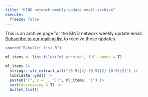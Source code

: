 ---
title: "KIND network weekly update email archive"
execute: 
  freeze: false
---

This is an archive page for the KIND network weekly update email. [Subscribe to our mailing list](https://forms.office.com/pages/responsepage.aspx?id=veDvEDCgykuAnLXmdF5JmpopIZB9ynRJnrPUHVFccipURjM2NkZJUkhGOFlQRjQxRFhVUTgwT0UwVyQlQCN0PWcu) to receive these updates.

```{r}
source("R/bullet_list.R")

ml_items <- list.files("ml_archive", full.names = T)

ml_items |>
  stringr::str_extract_all("[0-9]{4}-[0-9]{2}-[0-9]{2}") |>
  lubridate::ymd() |>
  paste0("[", x = _, "](", ml_items, ")") |>
  sort(decreasing = T) |>
  bullet_list()



```

